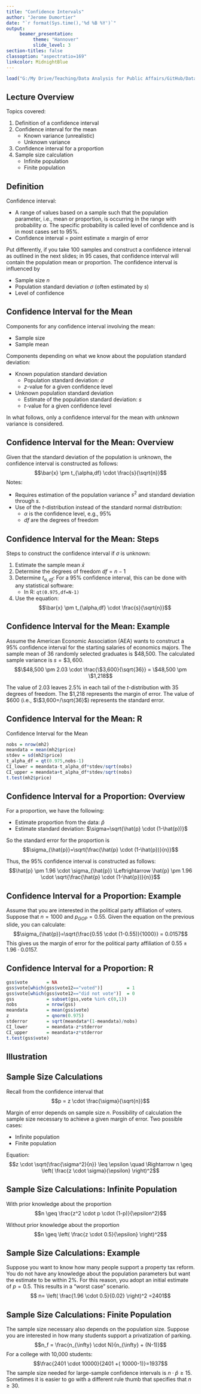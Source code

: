 ```yaml
---
title: "Confidence Intervals"
author: "Jerome Dumortier"
date: "`r format(Sys.time(),'%d %B %Y')`"
output: 
     beamer_presentation:
          theme: "Hannover"
          slide_level: 3
section-titles: false
classoption: "aspectratio=169"
linkcolor: MidnightBlue
---
```


```r
load("G:/My Drive/Teaching/Data Analysis for Public Affairs/GitHub/DataAnalysisPAData.RData")
```

## Lecture Overview
Topics covered:

1. Definition of a confidence interval
2. Confidence interval for the mean
    - Known variance (unrealistic)
    - Unknown variance
3. Confidence interval for a proportion
4. Sample size calculation
    - Infinite population
    - Finite population

## Definition
Confidence interval:

- A range of values based on a sample such that the population parameter, i.e., mean or proportion, is occurring in the range with probability $\alpha$. The specific probability is called level of confidence and is in most cases set to 95%.
- Confidence interval = point estimate $\pm$ margin of error

Put differently, if you take 100 samples and construct a confidence interval as outlined in the next slides; in 95 cases, that confidence interval will contain the population mean or proportion. The confidence interval is influenced by

- Sample size $n$
- Population standard deviation $\sigma$ (often estimated by $s$)
- Level of confidence

## Confidence Interval for the Mean
Components for any confidence interval involving the mean:

- Sample size
- Sample mean

Components depending on what we know about the population standard deviation:

- Known population standard deviation
    - Population standard deviation: $\sigma$
    - $z$-value for a given confidence level
- Unknown population standard deviation
    - Estimate of the population standard deviation: $s$
    - *t*-value for a given confidence level

In what follows, only a confidence interval for the mean with *unknown* variance is considered.

## Confidence Interval for the Mean: Overview
Given that the standard deviation of the population is unknown, the confidence interval is constructed as follows:
$$\bar{x} \pm t_{\alpha,df} \cdot \frac{s}{\sqrt{n}}$$
Notes:

- Requires estimation of the population variance $s^2$ and standard deviation through $s$.
- Use of the *t*-distribution instead of the standard normal distribution:
    - $\alpha$ is the confidence level, e.g., 95%
    - $df$ are the degrees of freedom

## Confidence Interval for the Mean: Steps
Steps to construct the confidence interval if $\sigma$ is unknown:

1. Estimate the sample mean $\bar{x}$
2. Determine the degrees of freedom $df=n-1$
3. Determine $t_{\alpha,df}$: For a 95% confidence interval, this can be done with any statistical software:
    - In R: `qt(0.975,df=N-1)`
4. Use the equation:
    $$\bar{x} \pm t_{\alpha,df} \cdot \frac{s}{\sqrt{n}}$$

## Confidence Interval for the Mean: Example
Assume the American Economic Association (AEA) wants to construct a 95% confidence interval for the starting salaries of economics majors. The sample mean of 36 randomly selected graduates is \$48,500. The calculated sample variance is $s=\$3,600$.
$$\$48,500 \pm 2.03 \cdot \frac{\$3,600}{\sqrt{36}} = \$48,500 \pm \$1,218$$

The value of 2.03 leaves 2.5% in each tail of the *t*-distribution with 35 degrees of freedom. The \$1,218 represents the margin of error. The value of \$600 (i.e., $\$3,600=/\sqrt{36}$) represents the standard error.

## Confidence Interval for the Mean: R
Confidence Interval for the Mean

```r
nobs = nrow(mh2)
meandata = mean(mh2$price)
stdev = sd(mh2$price)
t_alpha_df = qt(0.975,nobs-1)
CI_lower = meandata-t_alpha_df*stdev/sqrt(nobs)
CI_upper = meandata+t_alpha_df*stdev/sqrt(nobs)
t.test(mh2$price)
```

## Confidence Interval for a Proportion: Overview
For a proportion, we have the following:

- Estimate proportion from the data: $\hat{p}$
- Estimate standard deviation: $\sigma=\sqrt{\hat{p} \cdot (1-\hat{p})}$

So the standard error for the proportion is
$$\sigma_{\hat{p}}=\sqrt{\frac{\hat{p} \cdot (1-\hat{p})}{n}}$$

Thus, the 95% confidence interval is constructed as follows:
$$\hat{p} \pm 1.96 \cdot \sigma_{\hat{p}}  \Leftrightarrow \hat{p} \pm 1.96 \cdot \sqrt{\frac{\hat{p} \cdot (1-\hat{p})}{n}}$$

## Confidence Interval for a Proportion: Example
Assume that you are interested in the political party affiliation of voters. Suppose that $n=1000$ and $p_{GOP}= 0.55$. Given the equation on the previous slide, you can calculate: 
$$\sigma_{\hat{p}}=\sqrt{\frac{0.55 \cdot (1-0.55)}{1000}} = 0.0157$$
This gives us the margin of error for the political party affiliation of $0.55 \pm 1.96 \cdot 0.0157$.

## Confidence Interval for a Proportion: R
```r
gss$vote       = NA
gss$vote[which(gss$vote12=="voted")]         = 1
gss$vote[which(gss$vote12=="did not vote")]  = 0
gss            = subset(gss,vote %in% c(0,1))
nobs           = nrow(gss)
meandata       = mean(gss$vote)
z              = qnorm(0.975)
stderror       = sqrt(meandata*(1-meandata)/nobs)
CI_lower       = meandata-z*stderror
CI_upper       = meandata+z*stderror
t.test(gss$vote)
```

## Illustration


## Sample Size Calculations
Recall from the confidence interval that
$$p = z \cdot \frac{\sigma}{\sqrt{n}}$$

Margin of error depends on sample size $n$. Possibility of calculation the sample size necessary to achieve a given margin of error. Two possible cases:

- Infinite population
- Finite population

Equation:
$$z \cdot \sqrt{\frac{\sigma^2}{n}} \leq \epsilon \quad \Rightarrow n \geq \left( \frac{z \cdot \sigma}{\epsilon} \right)^2$$

## Sample Size Calculations: Infinite Population
With prior knowledge about the proportion
$$n \geq \frac{z^2 \cdot p \cdot (1-p)}{\epsilon^2}$$

Without prior knowledge about the proportion
$$n \geq \left( \frac{z \cdot 0.5}{\epsilon} \right)^2$$

## Sample Size Calculations: Example
Suppose you want to know how many people support a property tax reform. You do not have any knowledge about the population parameters but want the estimate to be within 2%. For this reason, you adopt an initial estimate of $p=0.5$. This results in a "worst case" scenario.
$$ n= \left( \frac{1.96 \cdot 0.5}{0.02} \right)^2 =2401$$

## Sample Size Calculations: Finite Population
The sample size necessary also depends on the population size. Suppose you are interested in how many students support a privatization of parking.
$$n_f = \frac{n_{\infty} \cdot N}{n_{\infty} + (N-1)}$$
For a college with 10,000 students:
$$\frac{2401 \cdot 10000}{2401 +( 10000-1)}=1937$$
The sample size needed for large-sample confidence intervals is $n \cdot \hat{p} \geq 15$. Sometimes it is easier to go with a different rule thumb that specifies that $n \geq 30$.